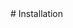 
<PageTitle title="Installation" />

<Sidebar />
<MDXDocs>
  <DocsAd />
  # Installation
  <Author author="Manu Anish" displayName="manuanish" date="24/4/22" />
  <br />
  <NextPage
    nextPage="Next Steps"
    previousPage="Installation"
    prevHref="/docs/getting-started/installation"
    nextHref="/docs/getting-started/next-steps"
  />
</MDXDocs>
